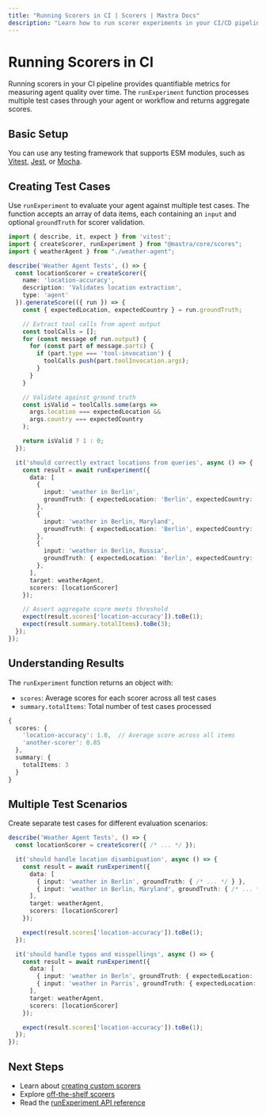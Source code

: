 ```yaml
---
title: "Running Scorers in CI | Scorers | Mastra Docs"
description: "Learn how to run scorer experiments in your CI/CD pipeline using the runExperiment function."
---
```


# Running Scorers in CI

Running scorers in your CI pipeline provides quantifiable metrics for measuring agent quality over time. The `runExperiment` function processes multiple test cases through your agent or workflow and returns aggregate scores.

## Basic Setup

You can use any testing framework that supports ESM modules, such as [Vitest](https://vitest.dev/), [Jest](https://jestjs.io/), or [Mocha](https://mochajs.org/).

## Creating Test Cases

Use `runExperiment` to evaluate your agent against multiple test cases. The function accepts an array of data items, each containing an `input` and optional `groundTruth` for scorer validation.

```typescript copy showLineNumbers title="src/mastra/agents/weather-agent.test.ts"
import { describe, it, expect } from 'vitest';
import { createScorer, runExperiment } from "@mastra/core/scores";
import { weatherAgent } from "./weather-agent";

describe('Weather Agent Tests', () => {
  const locationScorer = createScorer({
    name: 'location-accuracy',
    description: 'Validates location extraction',
    type: 'agent'
  }).generateScore(({ run }) => {
    const { expectedLocation, expectedCountry } = run.groundTruth;

    // Extract tool calls from agent output
    const toolCalls = [];
    for (const message of run.output) {
      for (const part of message.parts) {
        if (part.type === 'tool-invocation') {
          toolCalls.push(part.toolInvocation.args);
        }
      }
    }

    // Validate against ground truth
    const isValid = toolCalls.some(args =>
      args.location === expectedLocation &&
      args.country === expectedCountry
    );

    return isValid ? 1 : 0;
  });

  it('should correctly extract locations from queries', async () => {
    const result = await runExperiment({
      data: [
        {
          input: 'weather in Berlin',
          groundTruth: { expectedLocation: 'Berlin', expectedCountry: 'DE' }
        },
        {
          input: 'weather in Berlin, Maryland',
          groundTruth: { expectedLocation: 'Berlin', expectedCountry: 'US' }
        },
        {
          input: 'weather in Berlin, Russia',
          groundTruth: { expectedLocation: 'Berlin', expectedCountry: 'RU' }
        },
      ],
      target: weatherAgent,
      scorers: [locationScorer]
    });

    // Assert aggregate score meets threshold
    expect(result.scores['location-accuracy']).toBe(1);
    expect(result.summary.totalItems).toBe(3);
  });
});
```

## Understanding Results

The `runExperiment` function returns an object with:

- `scores`: Average scores for each scorer across all test cases
- `summary.totalItems`: Total number of test cases processed

```typescript
{
  scores: {
    'location-accuracy': 1.0,  // Average score across all items
    'another-scorer': 0.85
  },
  summary: {
    totalItems: 3
  }
}
```

## Multiple Test Scenarios

Create separate test cases for different evaluation scenarios:

```typescript copy showLineNumbers title="src/mastra/agents/weather-agent.test.ts"
describe('Weather Agent Tests', () => {
  const locationScorer = createScorer({ /* ... */ });

  it('should handle location disambiguation', async () => {
    const result = await runExperiment({
      data: [
        { input: 'weather in Berlin', groundTruth: { /* ... */ } },
        { input: 'weather in Berlin, Maryland', groundTruth: { /* ... */ } },
      ],
      target: weatherAgent,
      scorers: [locationScorer]
    });

    expect(result.scores['location-accuracy']).toBe(1);
  });

  it('should handle typos and misspellings', async () => {
    const result = await runExperiment({
      data: [
        { input: 'weather in Berln', groundTruth: { expectedLocation: 'Berlin', expectedCountry: 'DE' } },
        { input: 'weather in Parris', groundTruth: { expectedLocation: 'Paris', expectedCountry: 'FR' } },
      ],
      target: weatherAgent,
      scorers: [locationScorer]
    });

    expect(result.scores['location-accuracy']).toBe(1);
  });
});
```

## Next Steps

- Learn about [creating custom scorers](/docs/scorers/custom-scorers)
- Explore [off-the-shelf scorers](/docs/scorers/off-the-shelf-scorers)
- Read the [runExperiment API reference](/docs/reference/scorers/run-experiment)
